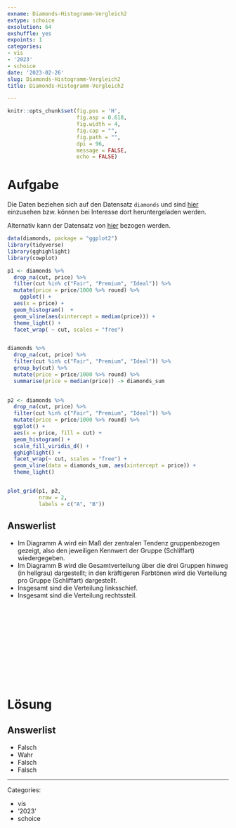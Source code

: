 ```yaml
---
exname: Diamonds-Histogramm-Vergleich2
extype: schoice
exsolution: 64
exshuffle: yes
expoints: 1
categories:
- vis
- '2023'
- schoice
date: '2023-02-26'
slug: Diamonds-Histogramm-Vergleich2
title: Diamonds-Histogramm-Vergleich2

---
```






```r
knitr::opts_chunk$set(fig.pos = 'H',
                      fig.asp = 0.618,
                      fig.width = 4,
                      fig.cap = "", 
                      fig.path = "",
                      dpi = 96,
                      message = FALSE,
                      echo = FALSE)
```










# Aufgabe



Die Daten beziehen sich auf den Datensatz `diamonds` und sind [hier](https://ggplot2.tidyverse.org/reference/diamonds.html) einzusehen bzw. können bei Interesse dort heruntergeladen werden.

Alternativ kann der Datensatz von [hier](https://vincentarelbundock.github.io/Rdatasets/csv/ggplot2/diamonds.csv) bezogen werden.

```r
data(diamonds, package = "ggplot2")
library(tidyverse)
library(gghighlight)
library(cowplot)

p1 <- diamonds %>% 
  drop_na(cut, price) %>% 
  filter(cut %in% c("Fair", "Premium", "Ideal")) %>% 
  mutate(price = price/1000 %>% round) %>% 
    ggplot() +
  aes(x = price) +
  geom_histogram()  +
  geom_vline(aes(xintercept = median(price))) +
  theme_light() +
  facet_wrap( ~ cut, scales = "free")


diamonds %>% 
  drop_na(cut, price) %>% 
  filter(cut %in% c("Fair", "Premium", "Ideal")) %>%
  group_by(cut) %>% 
  mutate(price = price/1000 %>% round) %>% 
  summarise(price = median(price)) -> diamonds_sum

    
p2 <- diamonds %>% 
  drop_na(cut, price) %>% 
  filter(cut %in% c("Fair", "Premium", "Ideal")) %>% 
  mutate(price = price/1000 %>% round) %>% 
  ggplot() +
  aes(x = price, fill = cut) +
  geom_histogram() +
  scale_fill_viridis_d() +
  gghighlight() + 
  facet_wrap(~ cut, scales = "free") +
  geom_vline(data = diamonds_sum, aes(xintercept = price)) +
  theme_light()


plot_grid(p1, p2,
          nrow = 2,
          labels = c("A", "B"))

```



Answerlist
----------
* Im Diagramm A wird ein Maß der zentralen Tendenz gruppenbezogen gezeigt, also den jeweiligen Kennwert der Gruppe (Schliffart) wiedergegeben.
* Im Diagramm B wird die Gesamtverteilung über die drei Gruppen hinweg (in hellgrau) dargestellt; in den kräftigeren Farbtönen wird die Verteilung pro Gruppe (Schliffart) dargestellt.
* Insgesamt sind die Verteilung linksschief.
* Insgesamt sind die Verteilung rechtssteil.




</br>
</br>
</br>
</br>
</br>
</br>
</br>
</br>
</br>
</br>

# Lösung


Answerlist
----------
* Falsch
* Wahr
* Falsch
* Falsch







---

Categories: 

- vis
- '2023'
- schoice

